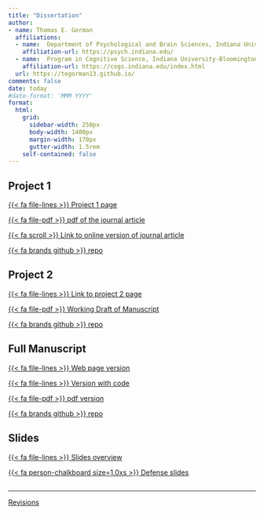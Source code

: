 ```yaml
---
title: "Dissertation"
author:
- name: Thomas E. Gorman
  affiliations: 
  - name:  Department of Psychological and Brain Sciences, Indiana University-Bloomington, USA
    affiliation-url: https://psych.indiana.edu/
  - name:  Program in Cognitive Science, Indiana University-Bloomington, USA
    affiliation-url: https://cogs.indiana.edu/index.html
  url: https://tegorman13.github.io/
comments: false
date: today
#date-format: 'MMM YYYY'
format:
  html:
    grid:
      sidebar-width: 250px
      body-width: 1400px
      margin-width: 170px
      gutter-width: 1.5rem
    self-contained: false
---
```


## Project 1

[{{< fa file-lines >}} Project 1 page](https://tegorman13.github.io/Dissertation/Sections/IGAS.html)

[{{< fa file-pdf >}} pdf of the journal article](https://tegorman13.github.io/pdf/Gorman_Goldstone_2022_Instance-based_model_varied_practice.pdf){target="_blank"}\

[{{< fa scroll >}} Link to online version of journal article](https://www.sciencedirect.com/science/article/abs/pii/S0010028522000299){target="_blank"}

[{{< fa brands github >}} repo](https://github.com/tegorman13/IGAS_Variability) \

## Project 2 

[{{< fa file-lines >}} Link to project 2 page](https://tegorman13.github.io/htw/){target="_blank"} \

[{{< fa file-pdf >}} Working Draft of Manuscript](https://tegorman13.github.io/htw/paper.html){target="_blank"}

[{{< fa brands github >}} repo](https://github.com/tegorman13/htw) \


## Full Manuscript 

[{{< fa file-lines >}} Web page version](https://tegorman13.github.io/Dissertation/Manuscript/output/manuscript.html)

[{{< fa file-lines >}} Version with code](https://tegorman13.github.io/Dissertation/Sections/full.html)

[{{< fa file-pdf >}} pdf version](https://tegorman13.github.io/Dissertation/paper.html){target="_blank"}\

[{{< fa brands github >}} repo](https://github.com/tegorman13/Dissertation) \

## Slides

[{{< fa file-lines >}} Slides overview](https://tegorman13.github.io/Dissertation/Presentation/slides.html)

[{{< fa person-chalkboard size=1.0xs >}} Defense slides](https://tegorman13.github.io/Dissertation/Presentation/slides_revealjs.html#/)

## 

-----

[Revisions](revisions.qmd)